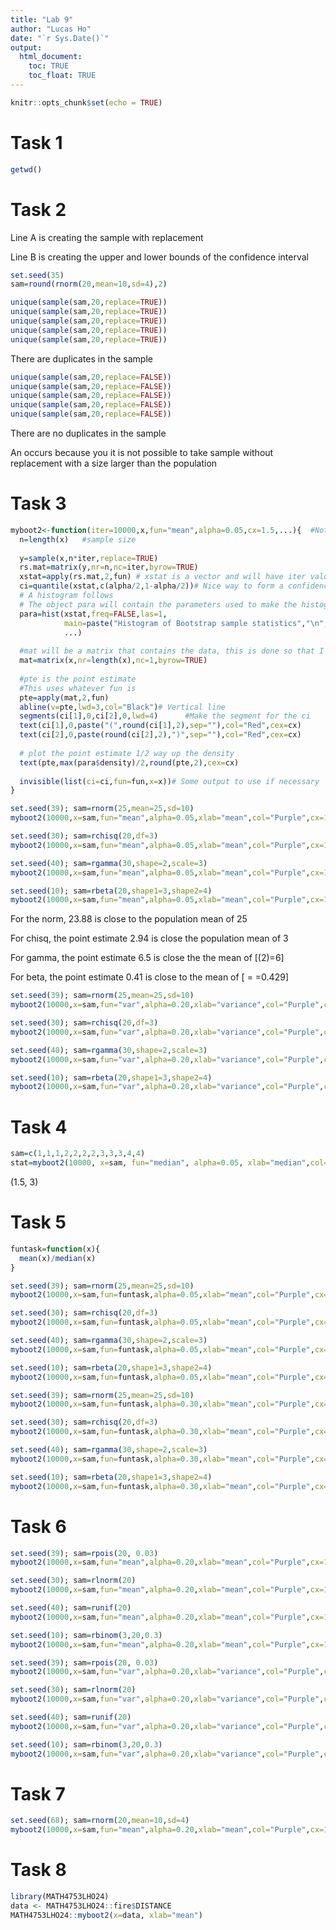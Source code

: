 ```yaml
---
title: "Lab 9"
author: "Lucas Ho"
date: "`r Sys.Date()`"
output: 
  html_document:
    toc: TRUE
    toc_float: TRUE
---
```


```r
knitr::opts_chunk$set(echo = TRUE)
```

# Task 1
```r
getwd()
```

# Task 2
Line A is creating the sample with replacement

Line B is creating the upper and lower bounds of the confidence interval

```r
set.seed(35)
sam=round(rnorm(20,mean=10,sd=4),2)

unique(sample(sam,20,replace=TRUE))
unique(sample(sam,20,replace=TRUE))
unique(sample(sam,20,replace=TRUE))
unique(sample(sam,20,replace=TRUE))
unique(sample(sam,20,replace=TRUE))
```

There are duplicates in the sample

```r
unique(sample(sam,20,replace=FALSE))
unique(sample(sam,20,replace=FALSE))
unique(sample(sam,20,replace=FALSE))
unique(sample(sam,20,replace=FALSE))
unique(sample(sam,20,replace=FALSE))
```

There are no duplicates in the sample

An occurs because you it is not possible to take sample without replacement with a size larger than the population

# Task 3
```r
myboot2<-function(iter=10000,x,fun="mean",alpha=0.05,cx=1.5,...){  #Notice where the ... is repeated in the code
  n=length(x)   #sample size
  
  y=sample(x,n*iter,replace=TRUE)
  rs.mat=matrix(y,nr=n,nc=iter,byrow=TRUE)
  xstat=apply(rs.mat,2,fun) # xstat is a vector and will have iter values in it 
  ci=quantile(xstat,c(alpha/2,1-alpha/2))# Nice way to form a confidence interval
  # A histogram follows
  # The object para will contain the parameters used to make the histogram
  para=hist(xstat,freq=FALSE,las=1,
            main=paste("Histogram of Bootstrap sample statistics","\n","alpha=",alpha," iter=",iter,sep=""),
            ...)
  
  #mat will be a matrix that contains the data, this is done so that I can use apply()
  mat=matrix(x,nr=length(x),nc=1,byrow=TRUE)
  
  #pte is the point estimate
  #This uses whatever fun is
  pte=apply(mat,2,fun)
  abline(v=pte,lwd=3,col="Black")# Vertical line
  segments(ci[1],0,ci[2],0,lwd=4)      #Make the segment for the ci
  text(ci[1],0,paste("(",round(ci[1],2),sep=""),col="Red",cex=cx)
  text(ci[2],0,paste(round(ci[2],2),")",sep=""),col="Red",cex=cx)
  
  # plot the point estimate 1/2 way up the density
  text(pte,max(para$density)/2,round(pte,2),cex=cx)
  
  invisible(list(ci=ci,fun=fun,x=x))# Some output to use if necessary
}

set.seed(39); sam=rnorm(25,mean=25,sd=10)
myboot2(10000,x=sam,fun="mean",alpha=0.05,xlab="mean",col="Purple",cx=1.5)

set.seed(30); sam=rchisq(20,df=3)
myboot2(10000,x=sam,fun="mean",alpha=0.05,xlab="mean",col="Purple",cx=1.5)

set.seed(40); sam=rgamma(30,shape=2,scale=3)
myboot2(10000,x=sam,fun="mean",alpha=0.05,xlab="mean",col="Purple",cx=1.5)

set.seed(10); sam=rbeta(20,shape1=3,shape2=4)
myboot2(10000,x=sam,fun="mean",alpha=0.05,xlab="mean",col="Purple",cx=1.5)
```

For the norm, 23.88 is close to the population mean of 25

For chisq, the point estimate 2.94 is close the population mean of 3

For gamma, the point estimate 6.5 is close the the mean of  \[\alpha\beta=3(2)=6\]

For beta, the point estimate 0.41 is close to the mean of \[\frac{\alpha}{\alpha + \beta} = \frac{3}{3 + 4}=0.429\]

```r
set.seed(39); sam=rnorm(25,mean=25,sd=10)
myboot2(10000,x=sam,fun="var",alpha=0.20,xlab="variance",col="Purple",cx=1.5)

set.seed(30); sam=rchisq(20,df=3)
myboot2(10000,x=sam,fun="var",alpha=0.20,xlab="variance",col="Purple",cx=1.5)

set.seed(40); sam=rgamma(30,shape=2,scale=3)
myboot2(10000,x=sam,fun="var",alpha=0.20,xlab="variance",col="Purple",cx=1.5)

set.seed(10); sam=rbeta(20,shape1=3,shape2=4)
myboot2(10000,x=sam,fun="var",alpha=0.20,xlab="variance",col="Purple",cx=1.5)
```

# Task 4
```r
sam=c(1,1,1,2,2,2,2,3,3,3,4,4)
stat=myboot2(10000, x=sam, fun="median", alpha=0.05, xlab="median",col="Purple",cx=1.5)
```

(1.5, 3)

# Task 5
```r
funtask=function(x){
  mean(x)/median(x)
}

set.seed(39); sam=rnorm(25,mean=25,sd=10)
myboot2(10000,x=sam,fun=funtask,alpha=0.05,xlab="mean",col="Purple",cx=1.5)

set.seed(30); sam=rchisq(20,df=3)
myboot2(10000,x=sam,fun=funtask,alpha=0.05,xlab="mean",col="Purple",cx=1.5)

set.seed(40); sam=rgamma(30,shape=2,scale=3)
myboot2(10000,x=sam,fun=funtask,alpha=0.05,xlab="mean",col="Purple",cx=1.5)

set.seed(10); sam=rbeta(20,shape1=3,shape2=4)
myboot2(10000,x=sam,fun=funtask,alpha=0.05,xlab="mean",col="Purple",cx=1.5)

set.seed(39); sam=rnorm(25,mean=25,sd=10)
myboot2(10000,x=sam,fun=funtask,alpha=0.30,xlab="mean",col="Purple",cx=1.5)

set.seed(30); sam=rchisq(20,df=3)
myboot2(10000,x=sam,fun=funtask,alpha=0.30,xlab="mean",col="Purple",cx=1.5)

set.seed(40); sam=rgamma(30,shape=2,scale=3)
myboot2(10000,x=sam,fun=funtask,alpha=0.30,xlab="mean",col="Purple",cx=1.5)

set.seed(10); sam=rbeta(20,shape1=3,shape2=4)
myboot2(10000,x=sam,fun=funtask,alpha=0.30,xlab="mean",col="Purple",cx=1.5)
```

# Task 6
```r
set.seed(39); sam=rpois(20, 0.03)
myboot2(10000,x=sam,fun="mean",alpha=0.20,xlab="mean",col="Purple",cx=1.5)

set.seed(30); sam=rlnorm(20)
myboot2(10000,x=sam,fun="mean",alpha=0.20,xlab="mean",col="Purple",cx=1.5)

set.seed(40); sam=runif(20)
myboot2(10000,x=sam,fun="mean",alpha=0.20,xlab="mean",col="Purple",cx=1.5)

set.seed(10); sam=rbinom(3,20,0.3)
myboot2(10000,x=sam,fun="mean",alpha=0.20,xlab="mean",col="Purple",cx=1.5)

set.seed(39); sam=rpois(20, 0.03)
myboot2(10000,x=sam,fun="var",alpha=0.20,xlab="variance",col="Purple",cx=1.5)

set.seed(30); sam=rlnorm(20)
myboot2(10000,x=sam,fun="var",alpha=0.20,xlab="variance",col="Purple",cx=1.5)

set.seed(40); sam=runif(20)
myboot2(10000,x=sam,fun="var",alpha=0.20,xlab="variance",col="Purple",cx=1.5)

set.seed(10); sam=rbinom(3,20,0.3)
myboot2(10000,x=sam,fun="var",alpha=0.20,xlab="variance",col="Purple",cx=1.5)
```

# Task 7
```r
set.seed(68); sam=rnorm(20,mean=10,sd=4)
myboot2(10000,x=sam,fun="mean",alpha=0.20,xlab="mean",col="Purple",cx=1.5)
```

# Task 8
```r
library(MATH4753LHO24)
data <- MATH4753LHO24::fire$DISTANCE
MATH4753LHO24::myboot2(x=data, xlab="mean")
```